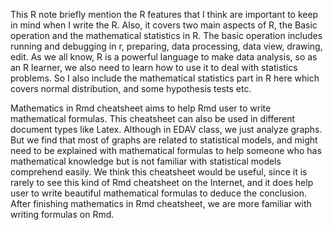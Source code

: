 This R note briefly mention the R features that I think are important to keep in mind when I write the R. 
Also, it covers two main aspects of R, the Basic operation and the mathematical statistics in R. 
The basic operation includes running and debugging in r, preparing, data processing, data view, drawing, edit.
As we all know, R is a powerful language to make data analysis, so as an R learner, we also need to learn how to use it to deal with statistics problems. So I also include the mathematical statistics part in R here which covers normal distribution, and some hypothesis tests etc.

Mathematics in Rmd cheatsheet aims to help Rmd user to write mathematical formulas. This cheatsheet can also be used in different document types like Latex. 
Although in EDAV class, we just analyze graphs. But we find that most of graphs are related to statistical models, and might need to be explained with mathematical formulas to help someone who has mathematical knowledge but is not familiar with statistical models comprehend easily. 
We think this cheatsheet would be useful, since it is rarely to see this kind of Rmd cheatsheet on the Internet, and it does help user to write beautiful mathematical formulas to deduce the conclusion. After finishing mathematics in Rmd cheatsheet, we are more familiar with writing formulas on Rmd. 